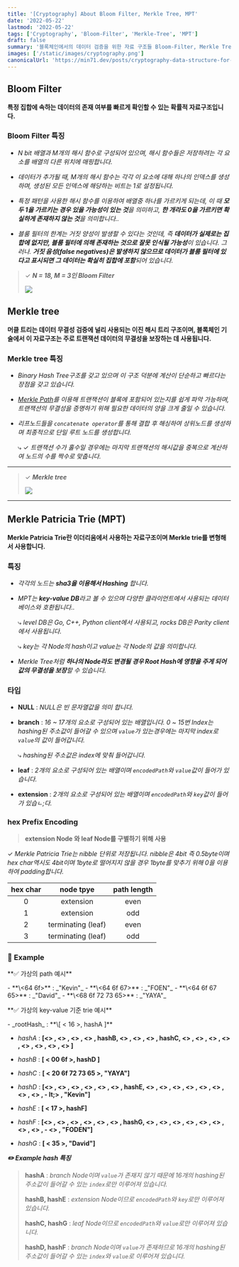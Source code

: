 ```yaml
---
title: '[Cryptography] About Bloom Filter, Merkle Tree, MPT'
date: '2022-05-22'
lastmod: '2022-05-22'
tags: ['Cryptography', 'Bloom-Filter', 'Merkle-Tree', 'MPT']
draft: false
summary: '블록체인에서의 데이터 검증을 위한 자료 구조들 Bloom-Filter, Merkle Tree, MPT에 대해 알아봅니다. 🤔'
images: ['/static/images/cryptography.png']
canonicalUrl: 'https://min71.dev/posts/cryptography-data-structure-for-verification'
---
```


<TOCInline toc={props.toc} exclude="Introduction" />

## Bloom Filter

**특정 집합에 속하는 데이터의 존재 여부를 빠르게 확인할 수 있는 확률적 자료구조입니다.**

### Bloom Filter 특징

- _N bit 배열과 M개의 해시 함수로 구성되어 있으며, 해시 함수들은 저장하려는 각 요소를 배열의 다른 위치에 매핑합니다._

- _데이터가 추가될 때, M개의 해시 함수는 각각 이 요소에 대해 하나의 인덱스를 생성하며, 생성된 모든 인덱스에 해당하는 비트는 1로 설정됩니다._

- _특정 패턴을 사용한 해시 함수를 이용하여 배열중 하나를 가르키게 되는데, 이 때 **모두 1을 가르키는 경우 있을 가능성이 있는 것**을 의미하고, **한 개라도 0을 가르키면 확실하게 존재하지 않는 것**을 의미합니다.._

- _블룸 필터의 한계는 거짓 양성이 발생할 수 있다는 것인데, 즉 **데이터가 실제로는 집합에 없지만, 블룸 필터에 의해 존재하는 것으로 잘못 인식될 가능성**이 있습니다. 그러나. **거짓 음성(false negatives)은 발생하지 않으므로 데이터가 블룸 필터에 있다고 표시되면 그 데이터는 확실히 집합에 포함**되어 있습니다._

> ✓ **_N = 18, M = 3인 Bloom Filter_**
>
> ![](/static/images/cryptography/bloom-filter.jpeg)

## Merkle tree

**머클 트리는 데이터 무결성 검증에 널리 사용되는 이진 해시 트리 구조이며, 블록체인 기술에서 이 자료구조는 주로 트랜잭션 데이터의 무결성을 보장하는 데 사용됩니다.**

### Merkle tree 특징

- _Binary Hash Tree구조를 갖고 있으며 이 구조 덕분에 계산이 단순하고 빠르다는 장점을 갖고 있습니다._

- _[Merkle Path](http://wiki.hash.kr/index.php/%EB%A8%B8%ED%81%B4%EA%B2%BD%EB%A1%9C)를 이용해 트랜잭션이 블록에 포함되어 있는지를 쉽게 파악 가능하며, 트랜잭션의 무결성을 증명하기 위해 필요한 데이터의 양을 크게 줄일 수 있습니다._

- _리프노드들을 `concatenate operator`를 통해 결합 후 해싱하여 상위노드를 생성하며 최종적으로 단일 루트 노드를 생성합니다._

  ⤷ ✓ _트랜잭션 수가 홀수일 경우에는 마지막 트랜잭션의 해시값을 중복으로 계산하여 노드의 수를 짝수로 맞춥니다._

---

> ✓ **_Merkle tree_**
>
> ![](/static/images/cryptography/merkle-tree.png)

---

## Merkle Patricia Trie (MPT)

**Merkle Patricia Trie란 이더리움에서 사용하는 자료구조이며 Merkle trie를 변형해서 사용합니다.**

### 특징

- _각각의 노드는 **sha3을 이용해서 Hashing** 합니다._

- _MPT는 **key-value DB**라고 볼 수 있으며 다양한 클라이언트에서 사용되는 데이터베이스와 호환됩니다.._

  ⤷ _level DB은 Go, C++, Python client에서 사용되고, rocks DB은 Parity client에서 사용됩니다._

  ⤷ _key는 각 Node의 hash이고 value는 각 Node의 값을 의미합니다._

- _Merkle Tree처럼 **하나의 Node라도 변경될 경우 Root Hash에 영향을 주게 되어 값의 무결성을 보장**할 수 있습니다._

### 타입

- **NULL** : _NULL은 빈 문자열값을 의미 합니다._

- **branch** : _16 ~ 17개의 요소로 구성되어 있는 배열입니다. 0 ~ 15번 Index는 hashing된 주소값이 들어갈 수 있으며 `value`가 있는경우에는 마지막 index로 `value`의 값이 들어갑니다._

  ⤷ _hashing된 주소값은 index에 맞춰 들어갑니다._

- **leaf** : _2개의 요소로 구성되어 있는 배열이며 `encodedPath`와 `value`값이 들어가 있습니다._

- **extension** : _2개의 요소로 구성되어 있는 배열이며 `encodedPath`와 `key`값이 들어가 있습ㄴ;다._

### hex Prefix Encoding

> **extension Node 와 leaf Node를 구별하기 위해 사용**

✓ _Merkle Patricia Trie는 nibble 단위로 저장됩니다. nibble은 4bit 즉 0.5byte이며 hex char역시도 4bit이며 1byte로 떨어지지 않을 경우 1byte를 맞추기 위해 0을 이용하여 padding합니다._

| hex char |     node tpye      | path length |
| :------: | :----------------: | :---------: |
|    0     |     extension      |    even     |
|    1     |     extension      |     odd     |
|    2     | terminating (leaf) |    even     |
|    3     | terminating (leaf) |     odd     |

### 📝 Example

<p style={{ fontSize:"1.2rem",fontWeight:"bold" }}>**✅ 가상의 path 예시**</p>
<div style={{border:"1px solid #075985", padding: '0.5rem', margin:"0.5rem", marginTop:"1rem"}}>
- **\<64 6f>** : _"Kevin"_
- **\<64 6f 67>** : _"FOEN"_
- **\<64 6f 67 65>** : _"David"_
- **\<68 6f 72 73 65>** : _"YAYA"_
</div>

<p style={{ fontSize: '1.2rem', fontWeight: 'bold' }}>**✅ 가상의 key-value 기준 trie 예시**</p>

<div style={{border:"1px solid #075985", padding: '0.5rem', margin:"0.5rem"}}>
- _rootHash_ : **\[ < 16 >, hashA ]**

- _hashA_ : **[&lt;&gt; , &lt;&gt; , &lt;&gt; , &lt;&gt; , hashB, &lt;&gt; , &lt;&gt; , &lt;&gt; , hashC, &lt;&gt; , &lt;&gt; , &lt;&gt; , &lt;&gt; , &lt;&gt; , &lt;&gt; , &lt;&gt; , &lt;&gt; ]**

- _hashB_ : **\[ < 00 6f >, hashD ]**

- _hashC_ : **\[ < 20 6f 72 73 65 >, "YAYA"]**

- _hashD_ : **[&lt;&gt; , &lt;&gt; , &lt;&gt; , &lt;&gt; , &lt;&gt; , &lt;&gt; , hashE, &lt;&gt; , &lt;&gt; , &lt;&gt; , &lt;&gt; , &lt;&gt; , &lt;&gt; , &lt;&gt; , &lt;&gt; , - lt;&gt; , "Kevin"]**

- _hashE_ : **\[ < 17 >, hashF]**

- _hashF_ : **[&lt;&gt; , &lt;&gt; , &lt;&gt; , &lt;&gt; , &lt;&gt; , &lt;&gt; , hashG, &lt;&gt; , &lt;&gt; , &lt;&gt; , &lt;&gt; , &lt;&gt; , &lt;&gt; , &lt;&gt; , &lt;&gt; , - &lt;&gt; , "FODEN"]**

- _hashG_ : **\[ &lt; 35 >, "David"]**

</div>

**_✏️ Example hash 특징_**

> **hashA** : _branch Node이며 `value`가 존재지 않기 때문에 16개의 hashing된 주소값이 들어갈 수 있는 `index`로만 이루어져 있습니다._
>
> **hashB, hashE** : _extension Node이므로 `encodedPath`와 `key`로만 이루어져 있습니다._
>
> **hashC, hashG** : _leaf Node이므로 `encodedPath`와 `value`로만 이루어져 있습니다._
>
> **hashD, hashF** : _branch Node이며 `value`가 존재하므로 16개의 hashing된 주소값이 들어갈 수 있는 `index`와 `value`로 이루어져 있습니다._
